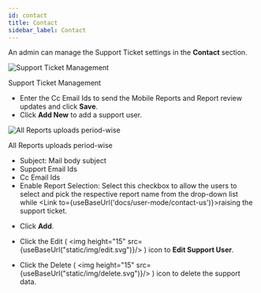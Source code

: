 ```yaml
---
id: contact
title: Contact
sidebar_label: Contact
---
```



An admin can manage the Support Ticket settings in the **Contact** section.

<div class="center">
  <Zoom>
    <img
      alt="Support Ticket Management"
      src={useBaseUrl("admin/contact-manage.png")}
    />
  </Zoom>
  <p>Support Ticket Management</p>
</div>

* Enter the Cc Email Ids to send the Mobile Reports and Report review updates and click **Save**.
* Click **Add New** to add a support user.

 <div class="center">
  <Zoom>
    <img
      alt="All Reports uploads period-wise"
      src={useBaseUrl("admin/add-support-user.png")}
    />
  </Zoom>
  <p>All Reports uploads period-wise</p>
 </div>

  - Subject: Mail body subject
  - Support Email Ids
  - Cc Email Ids
  - Enable Report Selection: Select this checkbox to allow the users to select and pick the respective report name from the drop-down list while <Link to={useBaseUrl('docs/user-mode/contact-us')}>raising the support ticket</Link>.

* Click **Add**.

* Click the Edit ( <img height="15" src={useBaseUrl("static/img/edit.svg")}/> ) icon to **Edit Support User**.

* Click the Delete ( <img height="15" src={useBaseUrl("static/img/delete.svg")}/> ) icon to delete the support data.